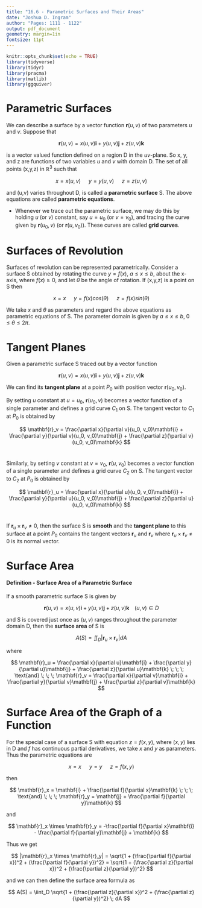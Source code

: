 ```yaml
---
title: "16.6 - Parametric Surfaces and Their Areas"
date: "Joshua D. Ingram"
author: "Pages: 1111 - 1122"
output: pdf_document
geometry: margin=1in
fontsize: 11pt
---
```


```r
knitr::opts_chunk$set(echo = TRUE)
library(tidyverse)
library(tidyr)
library(pracma)
library(matlib)
library(ggquiver)
```

# Parametric Surfaces

We can describe a surface by a vector function $\mathbf{r}(u,v)$ of two parameters $u$ and $v$. Suppose that

$$
\mathbf{r}(u,v) = x(u,v)\mathbf{i} + y(u,v)\mathbf{j} + z(u,v)\mathbf{k}
$$

is a vector valued function defined on a region D in the $uv$-plane. So x, y, and z are functions of two variables $u$ and $v$ with domain D. The set of all points (x,y,z) in $\mathbb{R}^3$ such that

$$
x = x(u,v) \; \; \; \; \; \; y = y(u,v) \; \; \; \; \; \; z = z(u,v)
$$

and (u,v) varies throughout D, is called a **parametric surface** S. The above equations are called **parametric equations**.
\

- Whenever we trace out the parametric surface, we may do this by holding $u$ (or $v$) constant, say $u = u_0$ (or $v = v_0$), and tracing the curve given by $\mathbf{r}(u_0,v)$ (or $\mathbf{r}(u,v_0)$). These curves are called **grid curves**.

# Surfaces of Revolution

Surfaces of revolution can be represented parametrically. Consider a surface S obtained by rotating the curve $y= f(x)$, $a \leq x \leq b$, about the x-axis, where $f(x) \geq 0$, and let $\theta$ be the angle of rotation. If (x,y,z) is a point on S then

$$
x = x \; \; \; \; \; \; y = f(x)cos(\theta) \; \; \; \; \; \; z = f(x)sin(\theta)
$$

We take $x$ and $\theta$ as parameters and regard the above equations as parametric equations of S. The parameter domain is given by $a \leq x \leq b, \; 0 \leq \theta \leq 2\pi$.

# Tangent Planes

Given a parametric surface S traced out by a vector function

$$
\mathbf{r}(u,v) = x(u,v)\mathbf{i} + y(u,v)\mathbf{j} + z(u,v)\mathbf{k}
$$

We can find its **tangent plane** at a point $P_0$ with position vector $\mathbf{r}(u_0,v_0)$.
\

By setting $u$ constant at $u = u_0$, $\mathbf{r}(u_0,v)$ becomes a vector function of a single parameter and defines a grid curve $C_1$ on S. The tangent vector to $C_1$ at $P_0$ is obtained by

$$
\mathbf{r}_v = \frac{\partial x}{\partial v}(u_0, v_0)\mathbf{i} + \frac{\partial y}{\partial v}(u_0, v_0)\mathbf{j} + \frac{\partial z}{\partial v}(u_0, v_0)\mathbf{k}
$$
\

Similarly, by setting $v$ constant at $v = v_0$, $\mathbf{r}(u,v_0)$ becomes a vector function of a single parameter and defines a grid curve $C_2$ on S. The tangent vector to $C_2$ at $P_0$ is obtained by

$$
\mathbf{r}_u = \frac{\partial x}{\partial u}(u_0, v_0)\mathbf{i} + \frac{\partial y}{\partial u}(u_0, v_0)\mathbf{j} + \frac{\partial z}{\partial u}(u_0, v_0)\mathbf{k}
$$
\

If $\mathbf{r}_u \times \mathbf{r}_v \neq 0$, then the surface S is **smooth** and the **tangent plane** to this surface at a point $P_0$ contains the tangent vectors $\mathbf{r}_u$ and $\mathbf{r}_v$ where $\mathbf{r}_u \times \mathbf{r}_v \neq 0$ is its normal vector.

# Surface Area

#### Definition - Surface Area of a Parametric Surface

If a smooth parametric surface S is given by

$$
\mathbf{r}(u,v) = x(u,v)\mathbf{i} + y(u,v)\mathbf{j} + z(u,v)\mathbf{k} \; \; \; \; (u,v) \in D
$$

and S is covered just once as $(u,v)$ ranges throughout the parameter domain D, then the **surface area** of S is

$$
A(S) = \iint_D |\mathbf{r}_u \times \mathbf{r}_v|dA
$$

where

$$
\mathbf{r}_u = \frac{\partial x}{\partial u}\mathbf{i} + \frac{\partial y}{\partial u}\mathbf{j} + \frac{\partial z}{\partial u}\mathbf{k} \; \; \; \text{and} \; \; \; \mathbf{r}_v = \frac{\partial x}{\partial v}\mathbf{i} + \frac{\partial y}{\partial v}\mathbf{j} + \frac{\partial z}{\partial v}\mathbf{k}
$$

# Surface Area of the Graph of a Function

For the special case of a surface S with equation $z = f(x,y)$, where $(x,y)$ lies in D and $f$ has continuous partial derivatives, we take $x$ and $y$ as parameters. Thus the parametric equations are

$$
x = x \; \; \; \; \; \; y = y \; \; \; \; \; \; z = f(x,y)
$$

then

$$
\mathbf{r}_x = \mathbf{i} + \frac{\partial f}{\partial x}\mathbf{k} \; \; \; \text{and} \; \; \; \mathbf{r}_y = \mathbf{j} + \frac{\partial f}{\partial y}\mathbf{k}
$$

and

$$
\mathbf{r}_x \times \mathbf{r}_y = -\frac{\partial f}{\partial x}\mathbf{i} - \frac{\partial f}{\partial y}\mathbf{j} + \mathbf{k}
$$

Thus we get

$$
|\mathbf{r}_x \times \mathbf{r}_y| = \sqrt{1 + (\frac{\partial f}{\partial x})^2 + (\frac{\partial f}{\partial y})^2} = \sqrt{1 + (\frac{\partial z}{\partial x})^2 + (\frac{\partial z}{\partial y})^2}
$$

and we can then define the surface area formula as

$$
A(S) = \iint_D \sqrt{1 + (\frac{\partial z}{\partial x})^2 + (\frac{\partial z}{\partial y})^2} \; dA
$$